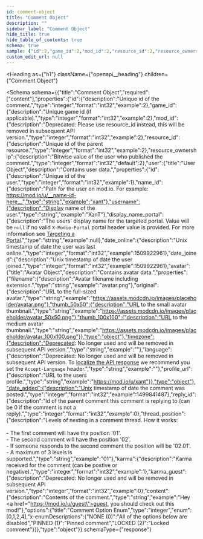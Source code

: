 ```yaml
---
id: comment-object
title: "Comment Object"
description: ""
sidebar_label: "Comment Object"
hide_title: true
hide_table_of_contents: true
schema: true
sample: {"id":2,"game_id":2,"mod_id":2,"resource_id":2,"resource_ownership":2,"user":{"id":1,"name_id":"xant","username":"XanT","display_name_portal":null,"date_online":1509922961,"date_joined":1509922961,"avatar":{"filename":"avatar.png","original":"https://assets.modcdn.io/images/placeholder/avatar.png","thumb_50x50":"https://assets.modcdn.io/images/placeholder/avatar_50x50.png","thumb_100x100":"https://assets.modcdn.io/images/placeholder/avatar_100x100.png"},"timezone":"","language":"","profile_url":"https://mod.io/u/xant"},"date_added":1499841487,"reply_id":0,"thread_position":"01","karma":1,"karma_guest":0,"content":"Hey <a href=\"https://mod.io/u/guest\">guest</a>, you should check out this mod!","options":0}
custom_edit_url: null
---
```



<Heading
  as={"h1"}
  className={"openapi__heading"}
  children={"Comment Object"}
>
</Heading>





<Schema
  schema={{"title":"Comment Object","required":["content"],"properties":{"id":{"description":"Unique id of the comment.","type":"integer","format":"int32","example":2},"game_id":{"description":"Unique game id (if applicable).","type":"integer","format":"int32","example":2},"mod_id":{"description":"Deprecated: Please use resource_id instead, this will be removed in subsequent API version.","type":"integer","format":"int32","example":2},"resource_id":{"description":"Unique id of the parent resource.","type":"integer","format":"int32","example":2},"resource_ownership":{"description":"Bitwise value of the user who published the comment.","type":"integer","format":"int32","default":2},"user":{"title":"User Object","description":"Contains user data.","properties":{"id":{"description":"Unique id of the user.","type":"integer","format":"int32","example":1},"name_id":{"description":"Path for the user on mod.io. For example: https://mod.io/u/__name-id-here__","type":"string","example":"xant"},"username":{"description":"Display name of the user.","type":"string","example":"XanT"},"display_name_portal":{"description":"The users' display name for the targeted portal. Value will be `null` if no valid `X-Modio-Portal` portal header value is provided. For more information see [Targeting a Portal](/restapi/platforms#targeting-a-portal).","type":"string","example":null},"date_online":{"description":"Unix timestamp of date the user was last online.","type":"integer","format":"int32","example":1509922961},"date_joined":{"description":"Unix timestamp of date the user joined.","type":"integer","format":"int32","example":1509922961},"avatar":{"title":"Avatar Object","description":"Contains avatar data.","properties":{"filename":{"description":"Avatar filename including extension.","type":"string","example":"avatar.png"},"original":{"description":"URL to the full-sized avatar.","type":"string","example":"https://assets.modcdn.io/images/placeholder/avatar.png"},"thumb_50x50":{"description":"URL to the small avatar thumbnail.","type":"string","example":"https://assets.modcdn.io/images/placeholder/avatar_50x50.png"},"thumb_100x100":{"description":"URL to the medium avatar thumbnail.","type":"string","example":"https://assets.modcdn.io/images/placeholder/avatar_100x100.png"}},"type":"object"},"timezone":{"description":"Deprecated: No longer used and will be removed in subsequent API version.","type":"string","example":""},"language":{"description":"Deprecated: No longer used and will be removed in subsequent API version. To [localize the API response](/restapi/docs/localization) we recommend you set the `Accept-Language` header.","type":"string","example":""},"profile_url":{"description":"URL to the users profile.","type":"string","example":"https://mod.io/u/xant"}},"type":"object"},"date_added":{"description":"Unix timestamp of date the comment was posted.","type":"integer","format":"int32","example":1499841487},"reply_id":{"description":"Id of the parent comment this comment is replying to (can be 0 if the comment is not a reply).","type":"integer","format":"int32","example":0},"thread_position":{"description":"Levels of nesting in a comment thread. How it works:<br /><br />- The first comment will have the position '01'.<br />- The second comment will have the position '02'.<br />- If someone responds to the second comment the position will be '02.01'.<br />- A maximum of 3 levels is supported.","type":"string","example":"01"},"karma":{"description":"Karma received for the comment (can be postive or negative).","type":"integer","format":"int32","example":1},"karma_guest":{"description":"Deprecated: No longer used and will be removed in subsequent API version.","type":"integer","format":"int32","example":0},"content":{"description":"Contents of the comment.","type":"string","example":"Hey <a href=\"https://mod.io/u/guest\">guest</a>, you should check out this mod!"},"options":{"title":"Comment Option Enum","type":"integer","enum":[0,1,2,4],"x-enumDescriptions":{"NONE (0)":"All of the options below are disabled","PINNED (1)":"Pinned comment","LOCKED (2)":"Locked comment"}}},"type":"object"}}
  schemaType={"response"}
>
  
</Schema>
            